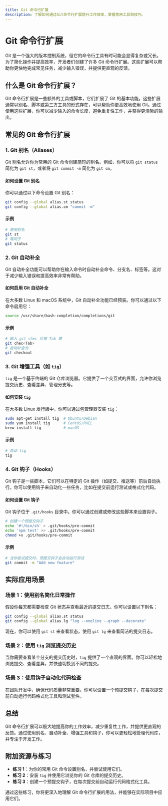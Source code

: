 ```yaml
---
title: Git 命令行扩展
description: 了解如何通过Git命令行扩展提升工作效率，掌握常用工具和技巧。
---
```


# Git 命令行扩展

Git 是一个强大的版本控制系统，但它的命令行工具有时可能会显得复杂或冗长。为了简化操作并提高效率，开发者们创建了许多 Git 命令行扩展。这些扩展可以帮助你更快地完成常见任务，减少输入错误，并提供更直观的反馈。

## 什么是 Git 命令行扩展？

Git 命令行扩展是一些额外的工具或脚本，它们扩展了 Git 的基本功能。这些扩展通常以别名、脚本或第三方工具的形式存在，可以帮助你更高效地使用 Git。通过使用这些扩展，你可以减少输入的命令长度，避免重复性工作，并获得更清晰的输出。

## 常见的 Git 命令行扩展

### 1. Git 别名（Aliases）

Git 别名允许你为常用的 Git 命令创建简短的别名。例如，你可以将 `git status` 简化为 `git st`，或者将 `git commit -m` 简化为 `git cm`。

#### 如何设置 Git 别名

你可以通过以下命令设置 Git 别名：

```bash
git config --global alias.st status
git config --global alias.cm "commit -m"
```

#### 示例

```bash
# 使用别名
git st
# 等同于
git status
```

### 2. Git 自动补全

Git 自动补全功能可以帮助你在输入命令时自动补全命令、分支名、标签等。这对于减少输入错误和提高效率非常有帮助。

#### 如何启用 Git 自动补全

在大多数 Linux 和 macOS 系统中，Git 自动补全功能已经预装。你可以通过以下命令启用它：

```bash
source /usr/share/bash-completion/completions/git
```

#### 示例

```bash
# 输入 git chec 后按 Tab 键
git chec<Tab>
# 自动补全为
git checkout
```

### 3. Git 增强工具（如 `tig`）

`tig` 是一个基于终端的 Git 仓库浏览器。它提供了一个交互式的界面，允许你浏览提交历史、查看差异、管理分支等。

#### 如何安装 `tig`

在大多数 Linux 发行版中，你可以通过包管理器安装 `tig`：

```bash
sudo apt-get install tig  # Ubuntu/Debian
sudo yum install tig      # CentOS/RHEL
brew install tig          # macOS
```

#### 示例

```bash
# 启动 tig
tig
```

### 4. Git 钩子（Hooks）

Git 钩子是一些脚本，它们可以在特定的 Git 操作（如提交、推送等）前后自动执行。你可以使用钩子来自动化一些任务，比如在提交前运行测试或格式化代码。

#### 如何设置 Git 钩子

Git 钩子位于 `.git/hooks` 目录中。你可以通过创建或修改这些脚本来设置钩子。

```bash
# 创建一个预提交钩子
echo '#!/bin/sh' > .git/hooks/pre-commit
echo 'npm test' >> .git/hooks/pre-commit
chmod +x .git/hooks/pre-commit
```

#### 示例

```bash
# 当你尝试提交时，预提交钩子会自动运行测试
git commit -m "Add new feature"
```

## 实际应用场景

### 场景 1：使用别名简化日常操作

假设你每天都需要检查 Git 状态并查看最近的提交日志。你可以设置以下别名：

```bash
git config --global alias.st status
git config --global alias.lg "log --oneline --graph --decorate"
```

现在，你可以使用 `git st` 来查看状态，使用 `git lg` 来查看简洁的提交日志。

### 场景 2：使用 `tig` 浏览提交历史

当你需要查看某个分支的提交历史时，`tig` 提供了一个直观的界面。你可以轻松地浏览提交、查看差异，并快速切换到不同的提交。

### 场景 3：使用钩子自动化代码检查

在团队开发中，确保代码质量非常重要。你可以设置一个预提交钩子，在每次提交前自动运行代码格式化工具和测试套件。

## 总结

Git 命令行扩展可以极大地提高你的工作效率，减少重复性工作，并提供更直观的反馈。通过使用别名、自动补全、增强工具和钩子，你可以更轻松地管理代码库，并专注于开发工作。

## 附加资源与练习

- **练习 1**：为你的常用 Git 命令设置别名，并尝试使用它们。
- **练习 2**：安装 `tig` 并使用它浏览你的 Git 仓库的提交历史。
- **练习 3**：创建一个预提交钩子，在每次提交前自动运行代码格式化工具。

通过这些练习，你将更深入地理解 Git 命令行扩展的用法，并能够在实际项目中应用它们。